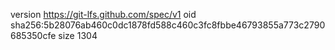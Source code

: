 version https://git-lfs.github.com/spec/v1
oid sha256:5b28076ab460c0dc1878fd588c460c3fc8fbbe46793855a773c2790685350cfe
size 1304
